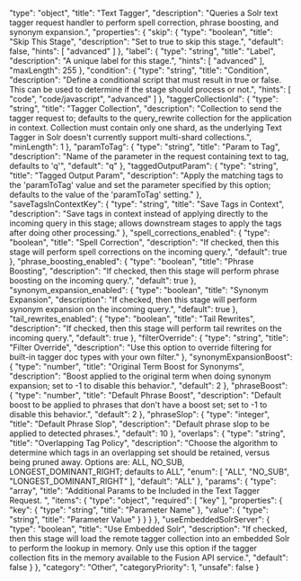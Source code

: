   "type": "object",
  "title": "Text Tagger",
  "description": "Queries a Solr text tagger request handler to perform spell correction, phrase boosting, and synonym expansion.",
  "properties": {
    "skip": {
      "type": "boolean",
      "title": "Skip This Stage",
      "description": "Set to true to skip this stage.",
      "default": false,
      "hints": [
        "advanced"
      ]
    },
    "label": {
      "type": "string",
      "title": "Label",
      "description": "A unique label for this stage.",
      "hints": [
        "advanced"
      ],
      "maxLength": 255
    },
    "condition": {
      "type": "string",
      "title": "Condition",
      "description": "Define a conditional script that must result in true or false. This can be used to determine if the stage should process or not.",
      "hints": [
        "code",
        "code/javascript",
        "advanced"
      ]
    },
    "taggerCollectionId": {
      "type": "string",
      "title": "Tagger Collection",
      "description": "Collection to send the tagger request to; defaults to the query_rewrite collection for the application in context.  Collection must contain only one shard, as the underlying Text Tagger in Solr doesn't currently support multi-shard collections.",
      "minLength": 1
    },
    "paramToTag": {
      "type": "string",
      "title": "Param to Tag",
      "description": "Name of the parameter in the request containing text to tag, defaults to 'q'",
      "default": "q"
    },
    "taggedOutputParam": {
      "type": "string",
      "title": "Tagged Output Param",
      "description": "Apply the matching tags to the 'paramToTag' value and set the parameter specified by this option; defaults to the value of the 'paramToTag' setting."
    },
    "saveTagsInContextKey": {
      "type": "string",
      "title": "Save Tags in Context",
      "description": "Save tags in context instead of applying directly to the incoming query in this stage; allows downstream stages to apply the tags after doing other processing."
    },
    "spell_corrections_enabled": {
      "type": "boolean",
      "title": "Spell Correction",
      "description": "If checked, then this stage will perform spell corrections on the incoming query.",
      "default": true
    },
    "phrase_boosting_enabled": {
      "type": "boolean",
      "title": "Phrase Boosting",
      "description": "If checked, then this stage will perform phrase boosting on the incoming query.",
      "default": true
    },
    "synonym_expansion_enabled": {
      "type": "boolean",
      "title": "Synonym Expansion",
      "description": "If checked, then this stage will perform synonym expansion on the incoming query.",
      "default": true
    },
    "tail_rewrites_enabled": {
      "type": "boolean",
      "title": "Tail Rewrites",
      "description": "If checked, then this stage will perform tail rewrites on the incoming query.",
      "default": true
    },
    "filterOverride": {
      "type": "string",
      "title": "Filter Override",
      "description": "Use this option to override filtering for built-in tagger doc types with your own filter."
    },
    "synonymExpansionBoost": {
      "type": "number",
      "title": "Original Term Boost for Synonyms",
      "description": "Boost applied to the original term when doing synonym expansion; set to -1 to disable this behavior.",
      "default": 2
    },
    "phraseBoost": {
      "type": "number",
      "title": "Default Phrase Boost",
      "description": "Default boost to be applied to phrases that don't have a boost set; set to -1 to disable this behavior.",
      "default": 2
    },
    "phraseSlop": {
      "type": "integer",
      "title": "Default Phrase Slop",
      "description": "Default phrase slop to be applied to detected phrases.",
      "default": 10
    },
    "overlaps": {
      "type": "string",
      "title": "Overlapping Tag Policy",
      "description": "Choose the algorithm to determine which tags in an overlapping set should be retained, versus being pruned away. Options are: ALL, NO_SUB, LONGEST_DOMINANT_RIGHT; defaults to ALL",
      "enum": [
        "ALL",
        "NO_SUB",
        "LONGEST_DOMINANT_RIGHT"
      ],
      "default": "ALL"
    },
    "params": {
      "type": "array",
      "title": "Additional Params to be Included in the Text Tagger Request. ",
      "items": {
        "type": "object",
        "required": [
          "key"
        ],
        "properties": {
          "key": {
            "type": "string",
            "title": "Parameter Name"
          },
          "value": {
            "type": "string",
            "title": "Parameter Value"
          }
        }
      }
    },
    "useEmbeddedSolrServer": {
      "type": "boolean",
      "title": "Use Embedded Solr",
      "description": "If checked, then this stage will load the remote tagger collection into an embedded Solr to perform the lookup in memory. Only use this option if the tagger collection fits in the memory available to the Fusion API service.",
      "default": false
    }
  },
  "category": "Other",
  "categoryPriority": 1,
  "unsafe": false
}
